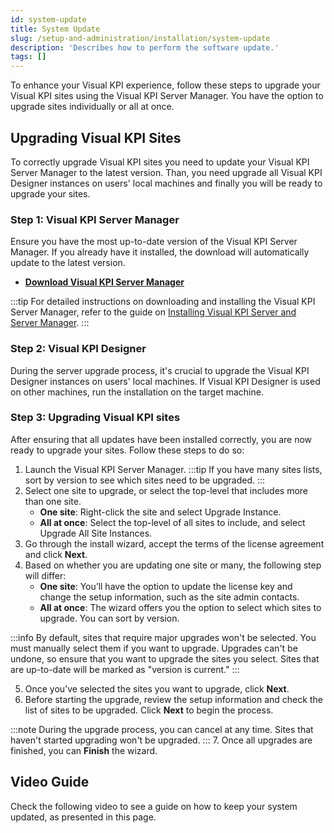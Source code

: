 ```yaml
---
id: system-update
title: System Update
slug: /setup-and-administration/installation/system-update
description: 'Describes how to perform the software update.'
tags: []
---
```



To enhance your Visual KPI experience, follow these steps to upgrade your Visual KPI sites using the Visual KPI Server Manager. You have the option to upgrade sites individually or all at once.

## Upgrading Visual KPI Sites

To correctly upgrade Visual KPI sites you need to update your Visual KPI Server Manager to the latest version. Than, you need upgrade all Visual KPI Designer instances on users' local machines and finally you will be ready to upgrade your sites.

### Step 1: Visual KPI Server Manager

Ensure you have the most up-to-date version of the Visual KPI Server Manager. If you already have it installed, the download will automatically update to the latest version.

- **[Download Visual KPI Server Manager](https://www.transpara.com/software-downloads/)**

:::tip
For detailed instructions on downloading and installing the Visual KPI Server Manager, refer to the guide on [Installing Visual KPI Server and Server Manager](/docs/setup-and-administration/installation/install-visual-kpi).
:::

### Step 2: Visual KPI Designer

During the server upgrade process, it's crucial to upgrade the Visual KPI Designer instances on users' local machines. If Visual KPI Designer is used on other machines, run the installation on the target machine.

### Step 3: Upgrading Visual KPI sites

After ensuring that all updates have been installed correctly, you are now ready to upgrade your sites. Follow these steps to do so:

1. Launch the Visual KPI Server Manager.
:::tip
If you have many sites lists, sort by version to see which sites need to be upgraded.
:::
2. Select one site to upgrade, or select the top-level that includes more than one site.
    - **One site**: Right-click the site and select Upgrade Instance.
    - **All at once**: Select the top-level of all sites to include, and select Upgrade All Site Instances.
3. Go through the install wizard, accept the  terms of the license agreement and click **Next**.
4. Based on whether you are updating one site or many, the following step will differ:
    - **One site**: You’ll have the option to update the license key and change the setup information, such as the site admin contacts.
    - **All at once**: The wizard offers you the option to select which sites to upgrade. You can sort by version.

:::info
By default, sites that require major upgrades won't be selected. You must manually select them if you want to upgrade. Upgrades can't be undone, so ensure that you want to upgrade the sites you select. Sites that are up-to-date will be marked as "version is current."
:::

5. Once you’ve selected the sites you want to upgrade, click **Next**.
6. Before starting the upgrade, review the setup information and check the list of sites to be upgraded. Click **Next** to begin the process.

:::note
During the upgrade process, you can cancel at any time. Sites that haven't started upgrading won't be upgraded.
:::
7. Once all upgrades are finished, you can **Finish** the wizard.

## Video Guide

Check the following video to see a guide on how to keep your system updated, as presented in this page.

<IframeComponent 
  src="https://www.youtube.com/embed/DU8Vxl_SDLc"
/>